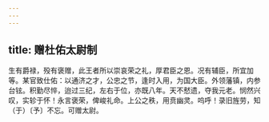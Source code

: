 ```yaml
---
---
---
```

title: 赠杜佑太尉制
---



生有爵禄，殁有褒赠，此王者所以崇哀荣之礼，厚君臣之恩。况有辅臣，所宜加等。某官致仕佑：以通济之才，公忠之节，逢时入用，为国大臣。外领藩镇，内参台铉。积勤尽悴，迨过三纪，左右于位，亦既八年。天不憖遗，夺我元老。悯然兴叹，实轸于怀！永言褒荣，俾峻礼命。上公之秩，用贲幽灵。呜呼！录旧旌劳，知（于）〔予〕不忘。可赠太尉。